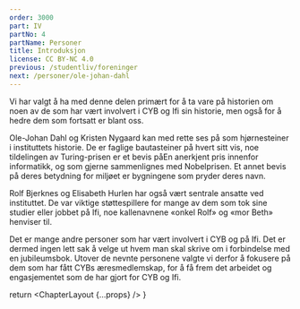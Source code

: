 ```yaml
---
order: 3000
part: IV
partNo: 4
partName: Personer
title: Introduksjon
license: CC BY-NC 4.0
previous: /studentliv/foreninger
next: /personer/ole-johan-dahl
---
```



Vi har valgt å ha med denne delen primært for å ta vare på historien om noen av de som har vært involvert i CYB og Ifi
sin historie, men også for å hedre dem som fortsatt er blant oss.

<p>
  Ole-Johan Dahl og Kristen Nygaard kan med rette ses på som hjørnesteiner i instituttets historie. De er faglige
  bautasteiner på hvert sitt vis, noe tildelingen av Turing-prisen er et bevis på<Footnote>En anerkjent pris innenfor
  informatikk, og som gjerne sammenlignes med Nobelprisen</Footnote>. Et annet bevis på deres betydning
  for miljøet er bygningene som pryder deres navn.
</p>

Rolf Bjerknes og Elisabeth Hurlen har også vært sentrale ansatte ved instituttet. De var viktige støttespillere for
mange av dem som tok sine studier eller jobbet på Ifi, noe kallenavnene «onkel Rolf» og «mor Beth» henviser til.

Det er mange andre personer som har vært involvert i CYB og på Ifi. Det er dermed ingen lett sak å velge ut hvem man
skal skrive om i forbindelse med en jubileumsbok. Utover de nevnte personene valgte vi derfor å fokusere på dem som har
fått CYBs æresmedlemskap, for å få frem det arbeidet og engasjementet som de har gjort for CYB og Ifi.

  return <ChapterLayout {...props} />
}
